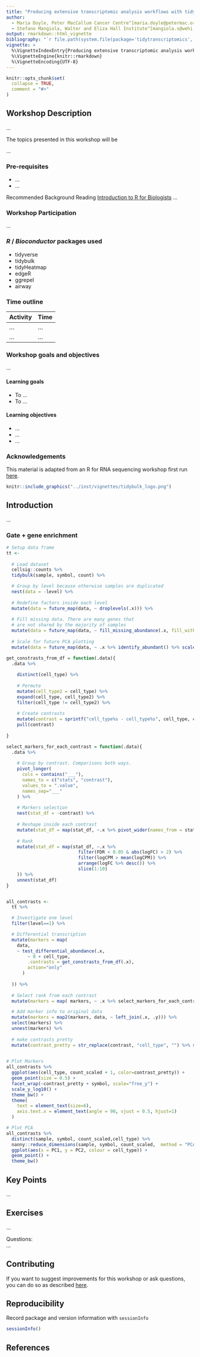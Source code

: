 ```yaml
---
title: "Producing extensive transcriptomic analysis workflows with tidy principles - 2 hours"
author:
  - Maria Doyle, Peter MacCallum Cancer Centre^[maria.doyle@petermac.org]
  - Stefano Mangiola, Walter and Eliza Hall Institute^[mangiola.s@wehi.edu.au]
output: rmarkdown::html_vignette
bibliography: "`r file.path(system.file(package='tidytranscriptomics', 'vignettes'), 'workshop_2_hours.bib')`"
vignette: >
  %\VignetteIndexEntry{Producing extensive transcriptomic analysis workflows with tidy principles - 2 hours}
  %\VignetteEngine{knitr::rmarkdown}
  %\VignetteEncoding{UTF-8}
---
```



```r
knitr::opts_chunk$set(
  collapse = TRUE,
  comment = "#>"
)
```

## Workshop Description

...

The topics presented in this workshop will be

...

### Pre-requisites

* ...
* ...

Recommended Background Reading
[Introduction to R for Biologists](https://melbournebioinformatics.github.io/r-intro-biologists/intro_r_biologists.html)
...

### Workshop Participation

...

### _R_ / _Bioconductor_ packages used

* tidyverse
* tidybulk
* tidyHeatmap
* edgeR
* ggrepel
* airway

### Time outline

| Activity                                         | Time |
|--------------------------------------------------|------|
| ...                                              | ...  |
| ...                                              | ...  |

### Workshop goals and objectives

...

#### Learning goals

* To ...
* To ...

#### Learning objectives

* ...
* ...
* ...

### Acknowledgements
This material is adapted from an R for RNA sequencing workshop first run [here](http://combine-australia.github.io/2016-05-11-RNAseq/).

```r
knitr::include_graphics("../inst/vignettes/tidybulk_logo.png")
```


## Introduction
...

### Gate + gene enrichment
```r

# Setup data frame
tt <- 
  
  # Load dataset
  cellsig::counts %>%
  tidybulk(sample, symbol, count) %>%

  # Group by level because otherwise samples are duplicated
  nest(data = -level) %>%
  
  # Redefine factors inside each level
  mutate(data = future_map(data, ~ droplevels(.x))) %>%
  
  # Fill missing data. There are many genes that
  # are not shared by the majority of samples
  mutate(data = future_map(data, ~ fill_missing_abundance(.x, fill_with = 0))) %>%
  
  # Scale for future PCA plotting
  mutate(data = future_map(data, ~ .x %>% identify_abundant() %>% scale_abundance()))

get_constrasts_from_df = function(.data){
  .data %>% 
    
    distinct(cell_type) %>% 
    
    # Permute
    mutate(cell_type2 = cell_type) %>% 
    expand(cell_type, cell_type2) %>% 
    filter(cell_type != cell_type2) %>% 
    
    # Create contrasts
    mutate(contrast = sprintf("cell_type%s - cell_type%s", cell_type, cell_type2)) %>%
    pull(contrast)
  
}

select_markers_for_each_contrast = function(.data){
  .data %>%
    
    # Group by contrast. Comparisons both ways.
    pivot_longer(
      cols = contains("___"),
      names_to = c("stats", "contrast"), 
      values_to = ".value", 
      names_sep="___"
    ) %>% 
    
    # Markers selection
    nest(stat_df = -contrast) %>%
    
    # Reshape inside each contrast
    mutate(stat_df = map(stat_df, ~.x %>% pivot_wider(names_from = stats, values_from = .value))) %>%
    
    # Rank
    mutate(stat_df = map(stat_df, ~.x %>%
                           filter(FDR < 0.05 & abs(logFC) > 2) %>%
                           filter(logCPM > mean(logCPM)) %>%
                           arrange(logFC %>% desc()) %>%
                           slice(1:10)        
    )) %>%
    unnest(stat_df)
}


all_contrasts <-
  tt %>%

  # Investigate one level
  filter(level==1) %>%

  # Differential transcription
  mutate(markers = map(
    data,
    ~ test_differential_abundance(.x,
        ~ 0 + cell_type, 
        .contrasts = get_constrasts_from_df(.x),
        action="only"
      ) 
    
  )) %>%
  
  # Select rank from each contrast
  mutate(markers = map( markers, ~ .x %>% select_markers_for_each_contrast)) %>%

  # Add marker info to original data
  mutate(markers = map2(markers, data, ~ left_join(.x, .y))) %>%
  select(markers) %>%
  unnest(markers) %>%
  
  # make contrasts pretty
  mutate(contrast_pretty = str_replace(contrast, "cell_type", "") %>% str_replace("cell_type", "")) 
  

# Plot Markers
all_contrasts %>% 
  ggplot(aes(cell_type, count_scaled + 1, color=contrast_pretty)) + 
  geom_point(size = 0.5) + 
  facet_wrap(~contrast_pretty + symbol, scale="free_y") + 
  scale_y_log10() +
  theme_bw() +
  theme(
    text = element_text(size=6), 
    axis.text.x = element_text(angle = 90, vjust = 0.5, hjust=1)
  ) 

# Plot PCA
all_contrasts %>%
  distinct(sample, symbol, count_scaled,cell_type) %>%
  nanny::reduce_dimensions(sample, symbol, count_scaled,  method = "PCA", action="get", transform = log1p) %>%
  ggplot(aes(x = PC1, y = PC2, colour = cell_type)) + 
  geom_point() +
  theme_bw()


```

## Key Points
...

## Exercises

...

Questions:  
... 

## Contributing
If you want to suggest improvements for this workshop or ask questions, you can do so as described [here](https://github.com/stemangiola/tidytranscriptomics/blob/master/CONTRIBUTING.md).

## Reproducibility
Record package and version information with `sessionInfo`

```r
sessionInfo()
```

## References
